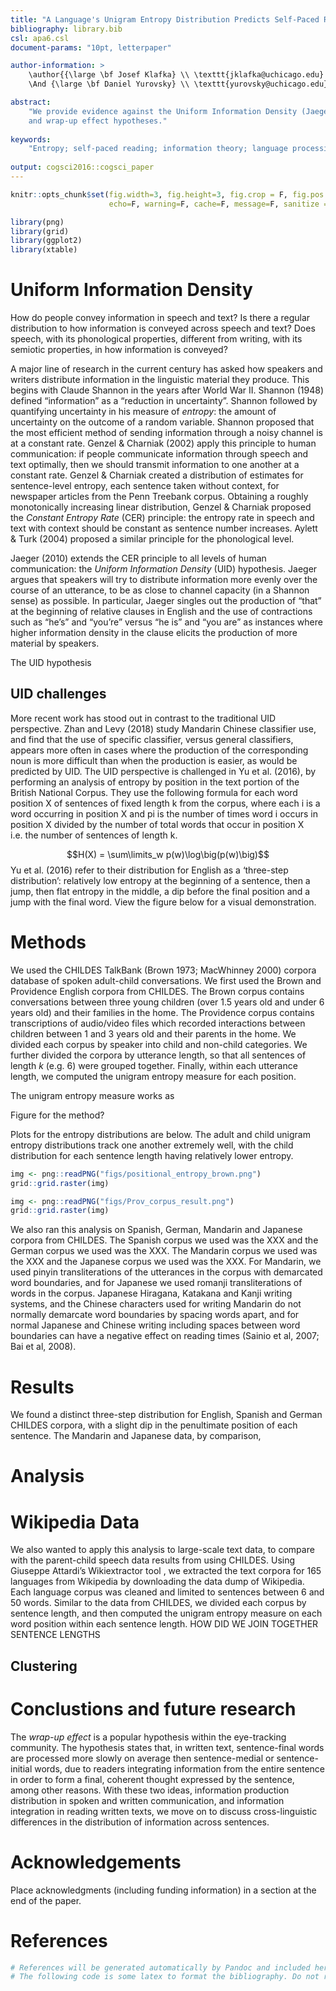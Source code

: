 ```yaml
---
title: "A Language's Unigram Entropy Distribution Predicts Self-Paced Reading Times"
bibliography: library.bib
csl: apa6.csl
document-params: "10pt, letterpaper"

author-information: > 
    \author{{\large \bf Josef Klafka} \\ \texttt{jklafka@uchicago.edu} \\ Department of Psychology \\ University of Chicago
    \And {\large \bf Daniel Yurovsky} \\ \texttt{yurovsky@uchicago.edu} \\ Department of Psychology \\ University of Chicago}

abstract: 
    "We provide evidence against the Uniform Information Density (Jaeger, 2010) 
    and wrap-up effect hypotheses."
    
keywords:
    "Entropy; self-paced reading; information theory; language processing"
    
output: cogsci2016::cogsci_paper
---
```


```r
knitr::opts_chunk$set(fig.width=3, fig.height=3, fig.crop = F, fig.pos = "tb", fig.path='figs/',
                      echo=F, warning=F, cache=F, message=F, sanitize = T)
```

```r
library(png)
library(grid)
library(ggplot2)
library(xtable)
```

# Uniform Information Density

How do people convey information in speech and text? Is there a regular distribution to how information is conveyed across speech and text? Does speech, with its phonological properties, different from writing, with its semiotic properties, in how information is conveyed? 

A major line of research in the current century has asked how speakers and writers distribute information in the linguistic material they produce. This begins with Claude Shannon in the years after World War II. Shannon (1948) defined "information" as a "reduction in uncertainty". Shannon followed by quantifying uncertainty in his measure of *entropy*: the amount of uncertainty on the outcome of a random variable. Shannon proposed that the most efficient method of sending information through a noisy channel is at a constant rate. Genzel & Charniak (2002) apply this principle to human communication: if people communicate information through speech and text optimally, then we should transmit information to one another at a constant rate. Genzel & Charniak created a distribution of estimates for sentence-level entropy, each sentence taken without context, for newspaper articles from the Penn Treebank corpus. Obtaining a roughly monotonically increasing linear distribution, Genzel & Charniak proposed the *Constant Entropy Rate* (CER) principle: the entropy rate in speech and text with context should be constant as sentence number increases. Aylett & Turk (2004) proposed a similar principle for the phonological level. 

Jaeger (2010) extends the CER principle to all levels of human communication: the *Uniform Information Density* (UID) hypothesis. Jaeger argues that speakers will try to distribute information more evenly over the course of an utterance, to be as close to channel capacity (in a Shannon sense) as possible. In particular, Jaeger singles out the production of "that" at the beginning of relative clauses in English and the use of contractions such as "he's" and "you're" versus "he is" and "you are" as instances where higher information density in the clause elicits the production of more material by speakers. 

The UID hypothesis 

## UID challenges

More recent work has stood out in contrast to the traditional UID perspective. Zhan and Levy (2018) study Mandarin Chinese classifier use, and find that the use of specific classifier, versus general classifiers, appears more often in cases where the production of the corresponding noun is more difficult than when the production is easier, as would be predicted by UID. The UID perspective is challenged in Yu et al. (2016), by performing an analysis of entropy by position in the text portion of the British National Corpus. They use the following formula for each word position X of sentences of fixed length k from the corpus, where each i is a word occurring in position X and pi is the number of times word i occurs in position X divided by the number of total words that occur in position X i.e. the number of sentences of length k. 

$$H(X) = \sum\limits_w p(w)\log\big(p(w)\big)$$
Yu et al. (2016) refer to their distribution for English as a ‘three-step distribution’: relatively low entropy at the beginning of a sentence, then a jump, then flat entropy in the middle, a dip before the final position and a jump with the final word. View the figure below for a visual demonstration. 

# Methods

We used the CHILDES TalkBank (Brown 1973; MacWhinney 2000) corpora database of spoken adult-child conversations. We first used the Brown and Providence English corpora from CHILDES. The Brown corpus contains conversations between three young children (over 1.5 years old and under 6 years old) and their families in the home. The Providence corpus contains transcriptions of audio/video files which recorded interactions between children between 1 and 3 years old and their parents in the home. We divided each corpus by speaker into child and non-child categories. We further divided the corpora by utterance length, so that all sentences of length $k$ (e.g. $6$) were grouped together. Finally, within each utterance length, we computed the unigram entropy measure for each position. 

The unigram entropy measure works as 

Figure for the method? 

Plots for the entropy distributions are below. The adult and child unigram entropy distributions track one another extremely well, with the child distribution for each sentence length having relatively lower entropy. 

```r
img <- png::readPNG("figs/positional_entropy_brown.png")
grid::grid.raster(img)
```

```r
img <- png::readPNG("figs/Prov_corpus_result.png")
grid::grid.raster(img)
```

We also ran this analysis on Spanish, German, Mandarin and Japanese corpora from CHILDES. The Spanish corpus we used was the XXX and the German corpus we used was the XXX. The Mandarin corpus we used was the XXX and the Japanese corpus we used was the XXX. For Mandarin, we used pinyin transliterations of the utterances in the corpus with demarcated word boundaries, and for Japanese we used romanji transliterations of words in the corpus. Japanese Hiragana, Katakana and Kanji writing systems, and the Chinese characters used for writing Mandarin do not normally demarcate word boundaries by spacing words apart, and for normal Japanese and Chinese writing including spaces between word boundaries can have a negative effect on reading times (Sainio et al, 2007; Bai et al, 2008). 

# Results
We found a distinct three-step distribution for English, Spanish and German CHILDES corpora, with a slight dip in the penultimate position of each sentence. The Mandarin and Japanese data, by comparison, 

# Analysis

# Wikipedia Data
We also wanted to apply this analysis to large-scale text data, to compare with the parent-child speech data results from using CHILDES. Using Giuseppe Attardi's Wikiextractor tool \footnote{https://github.com/attardi/wikiextractor}, we extracted the text corpora for $165$ languages from Wikipedia by downloading the data dump of Wikipedia. Each language corpus was cleaned and limited to sentences between $6$ and $50$ words. Similar to the data from CHILDES, we divided each corpus by sentence length, and then computed the unigram entropy measure on each word position within each sentence length. HOW DID WE JOIN TOGETHER SENTENCE LENGTHS

## Clustering



# Conclustions and future research
The *wrap-up effect* is a popular hypothesis within the eye-tracking community. The hypothesis states that, in written text, sentence-final words are processed more slowly on average then sentence-medial or sentence-initial words, due to readers integrating information from the entire sentence in order to form a final, coherent thought expressed by the sentence, among other reasons. With these two ideas, information production distribution in spoken and written communication, and information integration in reading written texts, we move on to discuss cross-linguistic differences in the distribution of information across sentences. 

# Acknowledgements

Place acknowledgments (including funding information) in a section at
the end of the paper.

# References 

```r
# References will be generated automatically by Pandoc and included here.
# The following code is some latex to format the bibliography. Do not remove it.
```

\setlength{\parindent}{-0.1in} 
\setlength{\leftskip}{0.125in}
\noindent
